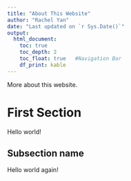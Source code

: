 ```yaml
---
title: "About This Website"
author: "Rachel Yan"
date: "Last updated on `r Sys.Date()`"
output:
  html_document:
    toc: true
    toc_depth: 2
    toc_float: true   #Navigation Bar
    df_print: kable
---
```


More about this website.

# First Section 

Hello world!

## Subsection name

Hello world again!
